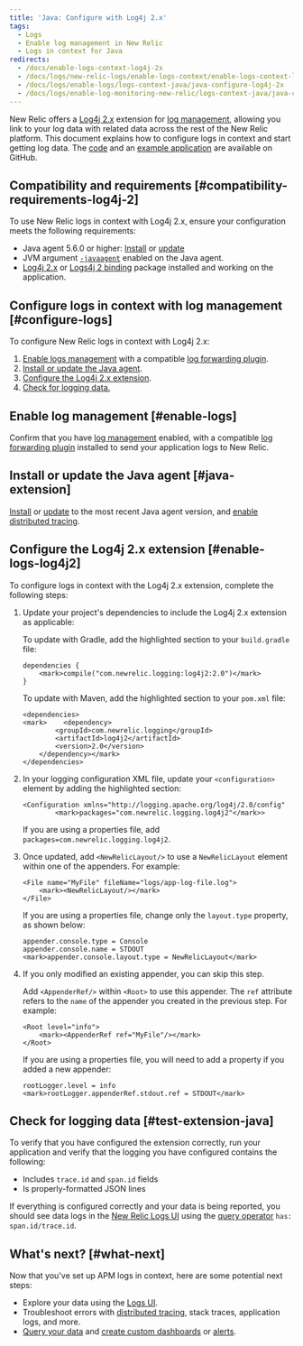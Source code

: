 ```yaml
---
title: 'Java: Configure with Log4j 2.x'
tags:
  - Logs
  - Enable log management in New Relic
  - Logs in context for Java
redirects:
  - /docs/enable-logs-context-log4j-2x
  - /docs/logs/new-relic-logs/enable-logs-context/enable-logs-context-log4j-2x
  - /docs/logs/enable-logs/logs-context-java/java-configure-log4j-2x
  - /docs/logs/enable-log-monitoring-new-relic/logs-context-java/java-configure-log4j-2x
---
```


New Relic offers a [Log4j 2.x](https://logging.apache.org/log4j/2.0/log4j-slf4j-impl/index.html) extension for [log management](https://docs.newrelic.com/docs/introduction-new-relic-logs), allowing you link to your log data with related data across the rest of the New Relic platform. This document explains how to configure logs in context and start getting log data. The [code](https://github.com/newrelic/java-log-extensions/tree/main/log4j2) and an [example application](https://github.com/newrelic/java-log-extensions/tree/main/examples/log4j2-app) are available on GitHub.

## Compatibility and requirements [#compatibility-requirements-log4j-2]

To use New Relic logs in context with Log4j 2.x, ensure your configuration meets the following requirements:

* Java agent 5.6.0 or higher: [Install](/docs/agents/java-agent/installation/install-java-agent) or [update](/docs/agents/java-agent/installation/update-java-agent)
* JVM argument [`-javaagent`](/docs/agents/java-agent/installation/include-java-agent-jvm-argument) enabled on the Java agent.
* [Log4j 2.x](https://logging.apache.org/log4j/2.x/index.html) or [Logs4j 2 binding](https://logging.apache.org/log4j/2.0/log4j-slf4j-impl/index.html) package installed and working on the application.

## Configure logs in context with log management [#configure-logs]

To configure New Relic logs in context with Log4j 2.x:

1. [Enable logs management](/docs/introduction-new-relic-logs) with a compatible [log forwarding plugin](/docs/logs/enable-logs/enable-logs/enable-new-relic-logs#enable-logs).
2. [Install or update the Java agent](#java-extension).
3. [Configure the Log4j 2.x extension](#enable-logs-log4j2).
4. [Check for logging data.](#test-extension-java)

## Enable log management [#enable-logs]

Confirm that you have [log management](/docs/introduction-new-relic-logs) enabled, with a compatible [log forwarding plugin](/docs/logs/enable-logs/enable-logs/enable-new-relic-logs#enable-logs) installed to send your application logs to New Relic.

## Install or update the Java agent [#java-extension]

[Install](/docs/agents/java-agent/installation/install-java-agent) or [update](/docs/agents/java-agent/installation/update-java-agent) to the most recent Java agent version, and [enable distributed tracing](/docs/understand-dependencies/distributed-tracing/enable-configure/enable-distributed-tracing).

## Configure the Log4j 2.x extension [#enable-logs-log4j2]

To configure logs in context with the Log4j 2.x extension, complete the following steps:

1. Update your project's dependencies to include the Log4j 2.x extension as applicable:

   To update with Gradle, add the highlighted section to your `build.gradle` file:

   ```
   dependencies {
       <mark>compile("com.newrelic.logging:log4j2:2.0")</mark>
   }
   ```

   To update with Maven, add the highlighted section to your `pom.xml` file:

   ```
   <dependencies>
   <mark>    <dependency>
           <groupId>com.newrelic.logging</groupId>
           <artifactId>log4j2</artifactId>
           <version>2.0</version>
       </dependency></mark>
   </dependencies>
   ```
2. In your logging configuration XML file, update your `<configuration>` element by adding the highlighted section:

   ```
   <Configuration xmlns="http://logging.apache.org/log4j/2.0/config"
           <mark>packages="com.newrelic.logging.log4j2"</mark>>
   ```

   If you are using a properties file, add `packages=com.newrelic.logging.log4j2`.
3. Once updated, add `<NewRelicLayout/>` to use a `NewRelicLayout` element within one of the appenders. For example:

   ```
   <File name="MyFile" fileName="logs/app-log-file.log">
       <mark><NewRelicLayout/></mark>
   </File>
   ```

   If you are using a properties file, change only the `layout.type` property, as shown below:

   ```
   appender.console.type = Console
   appender.console.name = STDOUT
   <mark>appender.console.layout.type = NewRelicLayout</mark>
   ```
4. If you only modified an existing appender, you can skip this step.

   Add `<AppenderRef/>` within `<Root>` to use this appender. The `ref` attribute refers to the `name` of the appender you created in the previous step. For example:

   ```
   <Root level="info">
       <mark><AppenderRef ref="MyFile"/></mark>
   </Root>
   ```

   If you are using a properties file, you will need to add a property if you added a new appender:

   ```
   rootLogger.level = info
   <mark>rootLogger.appenderRef.stdout.ref = STDOUT</mark>​​​​​
   ```

## Check for logging data [#test-extension-java]

To verify that you have configured the extension correctly, run your application and verify that the logging you have configured contains the following:

* Includes `trace.id` and `span.id` fields
* Is properly-formatted JSON lines

If everything is configured correctly and your data is being reported, you should see data logs in the [New Relic Logs UI](https://one.newrelic.com/launcher/logger.log-launcher) using the [query operator](/docs/new-relic-logs-query-syntax) `has: span.id/trace.id`.

## What's next? [#what-next]

Now that you've set up APM logs in context, here are some potential next steps:

* Explore your data using the [Logs UI](/docs/explore-your-data-new-relic-logs-ui).
* Troubleshoot errors with [distributed tracing](/docs/understand-dependencies/distributed-tracing/get-started/introduction-distributed-tracing), stack traces, application logs, and more.
* [Query your data](/docs/using-new-relic/data/understand-data/query-new-relic-data) and [create custom dashboards](/docs/dashboards/new-relic-one-dashboards/get-started/introduction-new-relic-one-dashboards) or [alerts](/docs/alerts/new-relic-alerts/configuring-alert-policies/create-edit-or-find-alert-policy).

